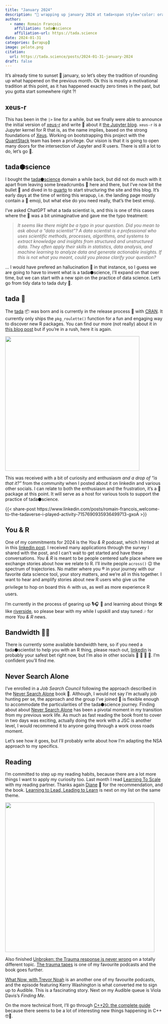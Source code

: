 ```yaml
---
title: "January 2024"
description: "📆 wrapping up january 2024 at tada<span style='color: orange'>⬢</span>science, this was a busy month 🎉"
author:
  - name: Romain François
    affiliation: tada⬢science
    affiliation-url: https://tada.science
date: 2024-01-31
categories: [wrapup]
image: pelote.png
citation: 
  url: https://tada.science/posts/2024-01-31-january-2024
draft: false
---
```


It's already time to sunset 🌅 january, so let's obey the tradition of rounding up what happened on the previous month. Ok this is mostly a motivational tradition at this point, as it has happened exactly zero times in the past, but you gotta start somewhere right ?!

## xeus-r

This has been in the `|>` line for a while, but we finally were able to announce the initial version of [xeus-r](https://github.com/jupyter-xeus/xeus-r) and write 📝 about it [the Jupyter blog](https://blog.jupyter.org/meet-xeus-r-a-future-proof-jupyter-kernel-for-r-1adc5fdd09ab). `xeus-r` is a Jupyter kernel for R that is, as the name implies, based on the strong foundations of [Xeus](https://github.com/jupyter-xeus/xeus). Working on bootstrapping this project with the [QuantStack](https://quantstack.net/) team has been a privilege. Our vision is that it is going to open many doors for the intersection of Jupyter and R users. There is still a lot to do, let's go 🚀.

## tada⬢science

I bought the [tada⬢science](https://tada.science) domain a while back, but did not do much with it apart from leaving some breadcrumbs 🍞 here and there, but I've now bit the bullet 🚄 and dived in to [quarto](https://quarto.org/) to start structuring the site and this blog. It's early days at the time of writing this wrapup, i.e. the landing page mostly contain a 🎉 emoji, but what else do you need really, that's the best emoji.

I've asked ChatGPT what a tada scientist is, and this is one of this cases where the 🤖 was a bit unimaginative and gave me the typo treatment:

> *It seems like there might be a typo in your question. Did you mean to ask about a "data scientist"? A data scientist is a professional who uses scientific methods, processes, algorithms, and systems to extract knowledge and insights from structured and unstructured data. They often apply their skills in statistics, data analysis, and machine learning to analyze data and generate actionable insights. If this is not what you meant, could you please clarify your question?*

... I would have prefered an hallucination 💭 in that instance, so I guess we are going to have to invent what is a tada⬢science, I'll expand on that over time, but we can start with a new spin on the practice of data science. Let's go from tidy data to tada duty 🤝.

## tada 🎉

The [tada](tada.tada.science) 📦 was born and is currently in the release process 🏓 with [CRAN](cran.r-project.org). It currently only ships the `pkg_roulette()` function for a fun and engaging way to discover new R packages. You can find our more (not really) about it in [this blog post](/posts/2024-01-29-welcome-to-the-tadaverse/) but if you're in a rush, here it is again.

![](/posts/2024-01-29-welcome-to-the-tadaverse/roulette.gif){fig-align="center" width="429"}

This was received with a bit of curiosity and enthusiasm *and a drop of "is that it?"* from the community when I posted about it on linkedin and various other socials. I can relate to both the enthusiasm and the frustration, it's a 🐣 package at this point. It will serve as a host for various tools to support the practice of tada⬢science.

{{< share-post https://www.linkedin.com/posts/romain-francois_welcome-to-the-tadaverse-i-played-activity-7157690935936499713-gxoA >}}

## You & R

One of my commitments for 2024 is the *You & R* podcast, which I hinted at in this [linkedin post](https://www.linkedin.com/posts/romain-francois_im-happy-to-share-so-lets-do-some-activity-7142468020257386496-ZjC_). I received many applications through the survey I shared with the post, and I can't wait to get started and have these conversations. *You & R* is meant to be people centered safe place where we exchange stories about how we relate to R. I'll invite people `across()` 😉 the spectrum of trajectories. No matter where you ® in your journey with our favorite data science tool, your story matters, and we're all in this together. I want to hear and amplify stories about new R users who give us the privilege to hop on board this ⛵️ with us, as well as more experience R users.

I'm currently in the process of gearing up 🎙️🎧 🎥 and learning about things 🛠️ like [riverside](https://riverside.fm/), so please bear with my while I upskill and stay tuned 🎶 for more *You & R* news.

## Bandwidth 🧘‍♂️

There is currently some available bandwidth here, so if you need a tada⬢scientist to help you with an R thing, please reach out, [linkedin](https://www.linkedin.com/in/romain-francois/) is probably your safest bet right now, but I'm also in other socials 🦅 🦋 🐘 🧶. I'm confident you'll find me.

## Never Search Alone

I've enrolled in a *Job Search Council* following the approach described in the [Never Search Alone](https://www.phyl.org) book 📖. Although, I would not say I'm actually job hunting per se, the approach and the group I've joined 💜 is flexible enough to accommodate the particularities of the tada⬢science journey. Finding about about [Never Search Alone](https://www.phyl.org/) has been a pivotal moment in my transition from my previous work life. As much as fast reading the book front to cover in two days was exciting, actually doing the work with a JSC is another level, I would recommend it to anyone going through a work cross roads moment.

Let's see how it goes, but I'll probably write about how I'm adapting the NSA approach to my specifics.

## Reading

I'm committed to step up my reading habits, because there are a lot more things I want to apply my curiosity too. Last month I read [Learning To Scale](https://www.learningtoscale.fr) with my reading partner. Thanks again [Diane](https://www.linkedin.com/in/dianebeldame/) 👸 for the recommendation, and the book. [Learning to Lead, Leading to Learn](https://amzn.eu/d/fstN3Hw) is next on my list on the same theme.

![](scale.jpg){fig-align="center" width="477"}

Also finished [Unbroken: the Trauma response is never wrong](https://alchemycoaching.life) on a totally different topic. [The trauma tapes](https://alchemycoaching.life/podcasts) is one of my favourite podcasts and the book goes further.

[What Now, with Trevor Noah](https://open.spotify.com/show/122imavATqSE7eCyXIcqZL) is an another one of my favourite podcasts, and the episode featuring Kerry Washington is what converted me to sign up to Audible. This is a fascinating story. Next on my Audible queue is Viola Davis's *Finding Me*.

On the more technical front, I'll go through [C++20: the complete guide](https://cppstd20.com) because there seems to be a lot of interesting new things happening in C++ 🤓🚀.
